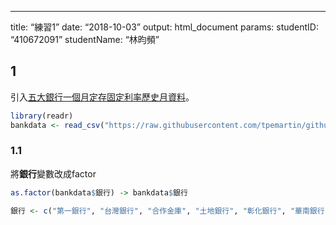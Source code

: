 ---
title: "練習1"
date: "2018-10-03"
output: html_document
params:
  studentID: "410672091"
  studentName: "林昀頻"
  
## 1
引入[五大銀行一個月定存固定利率歷史月資料](https://raw.githubusercontent.com/tpemartin/github-data/master/bankdata.csv)。

```r
library(readr)
bankdata <- read_csv("https://raw.githubusercontent.com/tpemartin/github-data/master/bankdata.csv")

```

### 1.1
將**銀行**變數改成factor
```r
as.factor(bankdata$銀行) -> bankdata$銀行

銀行 <- c("第一銀行", "台灣銀行", "合作金庫", "土地銀行", "彰化銀行", "華南銀行")


```


